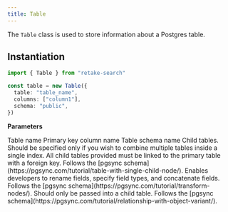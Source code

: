 ```yaml
---
title: Table
---
```


The `Table` class is used to store information about a Postgres table.

## Instantiation

```typescript Typescript
import { Table } from "retake-search"

const table = new Table({
  table: "table_name",
  columns: ["column1"],
  schema: "public",
})
```

**Parameters**

<ParamField body="table" type="str" required>
  Table name
</ParamField>
<ParamField body="columns" type="str" required>
  Primary key column name
</ParamField>
<ParamField body="schema" type="str" default="public">
  Table schema name
</ParamField>
<ParamField body="children" type="Dict[str, Any]">
  Child tables. Should be specified only if you wish to combine multiple tables
  inside a single index. All child tables provided must be linked to the primary
  table with a foreign key. Follows the [pgsync
  schema](https://pgsync.com/tutorial/table-with-single-child-node/).
</ParamField>
<ParamField body="transform" type="Dict[str, Any]">
  Enables developers to rename fields, specify field types, and concatenate
  fields. Follows the [pgsync
  schema](https://pgsync.com/tutorial/transform-nodes/).
</ParamField>
<ParamField body="relationship" type="Dict[str, Any]">
  Should only be passed into a child table. Follows the [pgsync
  schema](https://pgsync.com/tutorial/relationship-with-object-variant/).
</ParamField>
